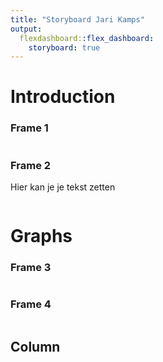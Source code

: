```yaml
---
title: "Storyboard Jari Kamps"
output: 
  flexdashboard::flex_dashboard:
    storyboard: true
---
```


Introduction {.storyboard}
=========================================

### Frame 1

```r
```

### Frame 2
Hier kan je je tekst zetten

```r
```

Graphs {.storyboard}
=========================================

### Frame 3

```r
```

### Frame 4

```r
```

Column
-----------------------------------------